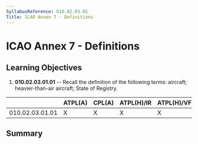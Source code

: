 ```yaml
---
SyllabusReference: 010.02.03.01
Title: ICAO Annex 7 - Definitions
---
```


# ICAO Annex 7 - Definitions

## Learning Objectives

1.  **010.02.03.01.01** -- Recall the definition of the following terms:
    aircraft; heavier-than-air aircraft; State of Registry.

|                 | ATPL(A) | CPL(A) | ATPL(H)/IR | ATPL(H)/VFR | CPL(H) | IR  | CBIR(A) |
| --------------- | ------- | ------ | ---------- | ----------- | ------ | --- | ------- |
| 010.02.03.01.01 | X       | X      | X          | X           | X      |     |         |

## Summary
